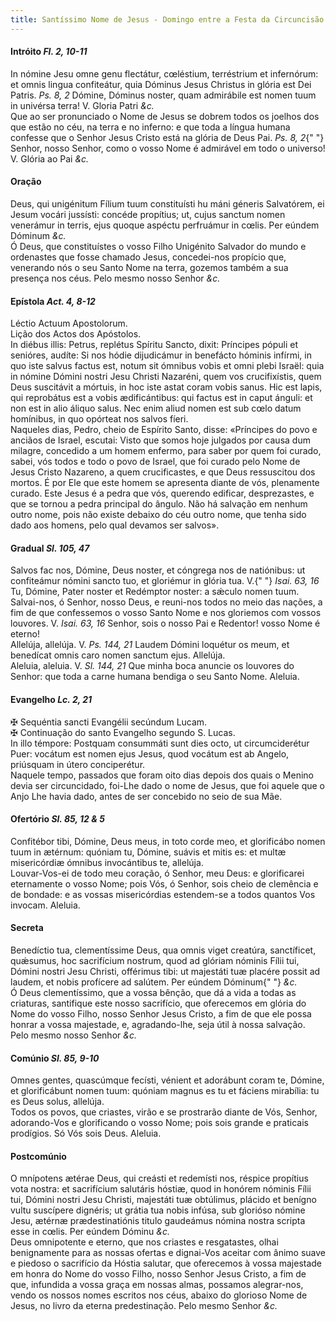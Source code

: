 ```yaml
---
title: Santíssimo Nome de Jesus - Domingo entre a Festa da Circuncisão e a Epifania
---
```


<h4 class="text-center">
  Intróito <em>Fl. 2, 10-11</em>
</h4>
<div class="container-fluid">
  <div class="row">
    <div class="col-6 dropcaps text-justify">
      In nómine Jesu omne genu flectátur, cœléstium, terréstrium et infernórum:
      et omnis lingua confiteátur, quia Dóminus Jesus Christus in glória est Dei
      Patris. <em>Ps. 8, 2</em> Dómine, Dóminus noster, quam admirábile est
      nomen tuum in univérsa terra! V. Gloria Patri <em>&c.</em>
    </div>
    <div class="col-6 dropcaps text-justify">
      Que ao ser pronunciado o Nome de Jesus se dobrem todos os joelhos dos que
      estão no céu, na terra e no inferno: e que toda a língua humana confesse
      que o Senhor Jesus Cristo está na glória de Deus Pai. <em>Ps. 8, 2</em>{" "}
      Senhor, nosso Senhor, como o vosso Nome é admirável em todo o universo! V.
      Glória ao Pai <em>&c.</em>
    </div>
  </div>
</div>

<h4 class="text-center">Oração</h4>
<div class="container-fluid">
  <div class="row">
    <div class="col-6 dropcaps text-justify">
      Deus, qui unigénitum Fílium tuum constituísti hu máni géneris Salvatórem,
      ei Jesum vocári jussísti: concéde propítius; ut, cujus sanctum nomen
      venerámur in terris, ejus quoque aspéctu perfruámur in cœlis. Per eúndem
      Dóminum <em>&c.</em>
    </div>
    <div class="col-6 dropcaps text-justify">
      Ó Deus, que constituístes o vosso Filho Unigénito Salvador do mundo e
      ordenastes que fosse chamado Jesus, concedei-nos propício que, venerando
      nós o seu Santo Nome na terra, gozemos também a sua presença nos céus.
      Pelo mesmo nosso Senhor <em>&c.</em>
    </div>
  </div>
</div>

<h4 class="text-center">
  Epístola <em>Act. 4, 8-12</em>
</h4>
<div class="container-fluid">
  <div class="row">
    <div class="col-6 text-justify">Léctio Actuum Apostolorum.</div>
    <div class="col-6 text-justify">Lição dos Actos dos Apóstolos.</div>
    <div class="col-6 dropcaps text-justify">
      In diébus illis: Petrus, replétus Spíritu Sancto, dixit: Príncipes pópuli
      et senióres, audíte: Si nos hódie dijudicámur in benefácto hóminis
      infírmi, in quo iste salvus factus est, notum sit ómnibus vobis et omni
      plebi Israël: quia in nómine Dómini nostri Jesu Christi Nazaréni, quem vos
      crucifixístis, quem Deus suscitávit a mórtuis, in hoc iste astat coram
      vobis sanus. Hic est lapis, qui reprobátus est a vobis ædificántibus: qui
      factus est in caput ánguli: et non est in alio áliquo salus. Nec enim
      aliud nomen est sub cœlo datum homínibus, in quo opórteat nos salvos
      fíeri.
    </div>
    <div class="col-6 dropcaps text-justify">
      Naqueles dias, Pedro, cheio de Espírito Santo, disse: «Príncipes do povo e
      anciãos de Israel, escutai: Visto que somos hoje julgados por causa dum
      milagre, concedido a um homem enfermo, para saber por quem foi curado,
      sabei, vós todos e todo o povo de Israel, que foi curado pelo Nome de
      Jesus Cristo Nazareno, a quem crucificastes, e que Deus ressuscitou dos
      mortos. É por Ele que este homem se apresenta diante de vós, plenamente
      curado. Este Jesus é a pedra que vós, querendo edificar, desprezastes, e
      que se tornou a pedra principal do ângulo. Não há salvação em nenhum outro
      nome, pois não existe debaixo do céu outro nome, que tenha sido dado aos
      homens, pelo qual devamos ser salvos».
    </div>
  </div>
</div>

<h4 class="text-center">
  Gradual <em>Sl. 105, 47</em>
</h4>
<div class="container-fluid">
  <div class="row">
    <div class="col-6 dropcaps text-justify">
      Salvos fac nos, Dómine, Deus noster, et cóngrega nos de natiónibus: ut
      confiteámur nómini sancto tuo, et gloriémur in glória tua. V.{" "}
      <em>Isai. 63, 16</em> Tu, Dómine, Pater noster et Redémptor noster: a
      sǽculo nomen tuum.
    </div>
    <div class="col-6 dropcaps text-justify">
      Salvai-nos, ó Senhor, nosso Deus, e reuni-nos todos no meio das nações, a
      fim de que confessemos o vosso Santo Nome e nos gloriemos com vossos
      louvores. V. <em>Isai. 63, 16</em> Senhor, sois o nosso Pai e Redentor!
      vosso Nome é eterno!
    </div>
    <div class="col-6 text-justify">
      Allelúja, allelúja. V. <em>Ps. 144, 21</em> Laudem Dómini loquétur os
      meum, et benedícat omnis caro nomen sanctum ejus. Allelúja.
    </div>
    <div class="col-6 text-justify">
      Aleluia, aleluia. V. <em>Sl. 144, 21</em> Que minha boca anuncie os
      louvores do Senhor: que toda a carne humana bendiga o seu Santo Nome.
      Aleluia.
    </div>
  </div>
</div>

<h4 class="text-center">
  Evangelho <em>Lc. 2, 21</em>
</h4>

<div class="container-fluid">
  <div class="row">
    <div class="col-6 text-justify">
      <span class="text-danger">&#10016;</span> Sequéntia sancti Evangélii
      secúndum Lucam.
    </div>
    <div class="col-6 text-justify">
      <span class="text-danger">&#10016;</span> Continuação do santo Evangelho
      segundo S. Lucas.
    </div>
    <div class="col-6 dropcaps text-justify">
      In illo témpore: Postquam consummáti sunt dies octo, ut circumciderétur
      Puer: vocátum est nomen ejus Jesus, quod vocátum est ab Angelo, priúsquam
      in útero conciperétur.
    </div>
    <div class="col-6 dropcaps text-justify">
      Naquele tempo, passados que foram oito dias depois dos quais o Menino
      devia ser circuncidado, foi-Lhe dado o nome de Jesus, que foi aquele que o
      Anjo Lhe havia dado, antes de ser concebido no seio de sua Mãe.
    </div>
  </div>
</div>

<h4 class="text-center">
  Ofertório <em>Sl. 85, 12 & 5</em>
</h4>

<div class="container-fluid">
  <div class="row">
    <div class="col-6 dropcaps text-justify">
      Confitébor tibi, Dómine, Deus meus, in toto corde meo, et glorificábo
      nomen tuum in ætérnum: quóniam tu, Dómine, suávis et mitis es: et multæ
      misericórdiæ ómnibus invocántibus te, allelúja.
    </div>
    <div class="col-6 dropcaps text-justify">
      Louvar-Vos-ei de todo meu coração, ó Senhor, meu Deus: e glorificarei
      eternamente o vosso Nome; pois Vós, ó Senhor, sois cheio de clemência e de
      bondade: e as vossas misericórdias estendem-se a todos quantos Vos
      invocam. Aleluia.
    </div>
  </div>
</div>

<h4 class="text-center">Secreta</h4>

<div class="container-fluid">
  <div class="row">
    <div class="col-6 dropcaps text-justify">
      Benedíctio tua, clementíssime Deus, qua omnis viget creatúra, sanctíficet,
      quǽsumus, hoc sacrifícium nostrum, quod ad glóriam nóminis Fílii tui,
      Dómini nostri Jesu Christi, offérimus tibi: ut majestáti tuæ placére
      possit ad laudem, et nobis profícere ad salútem. Per eúndem Dóminum{" "}
      <em>&c.</em>
    </div>
    <div class="col-6 dropcaps text-justify">
      Ó Deus clementíssimo, que a vossa bênção, que dá a vida a todas as
      criaturas, santifique este nosso sacrifício, que oferecemos em glória do
      Nome do vosso Filho, nosso Senhor Jesus Cristo, a fim de que ele possa
      honrar a vossa majestade, e, agradando-lhe, seja útil à nossa salvação.
      Pelo mesmo nosso Senhor <em>&c.</em>
    </div>
  </div>
</div>

<h4 class="text-center">
  Comúnio <em>Sl. 85, 9-10</em>
</h4>

<div class="container-fluid">
  <div class="row">
    <div class="col-6 dropcaps text-justify">
      Omnes gentes, quascúmque fecísti, vénient et adorábunt coram te, Dómine,
      et glorificábunt nomen tuum: quóniam magnus es tu et fáciens mirabília: tu
      es Deus solus, allelúja.
    </div>
    <div class="col-6 dropcaps text-justify">
      Todos os povos, que criastes, virão e se prostrarão diante de Vós, Senhor,
      adorando-Vos e glorificando o vosso Nome; pois sois grande e praticais
      prodígios. Só Vós sois Deus. Aleluia.
    </div>
  </div>
</div>

<h4 class="text-center">Postcomúnio</h4>

<div class="container-fluid">
  <div class="row">
    <div class="col-6 dropcaps text-justify">
      O mnípotens ætérae Deus, qui creásti et redemísti nos, réspice propítius
      vota nostra: et sacrifícium salutáris hóstiæ, quod in honórem nóminis
      Fílii tui, Dómini nostri Jesu Christi, majestáti tuæ obtúlimus, plácido et
      benígno vultu suscípere dignéris; ut grátia tua nobis infúsa, sub glorióso
      nómine Jesu, ætérnæ prædestinatiónis titulo gaudeámus nómina nostra
      scripta esse in cœlis. Per eúndem Dóminu <em>&c.</em>
    </div>
    <div class="col-6 dropcaps text-justify">
      Deus omnipotente e eterno, que nos criastes e resgatastes, olhai
      benignamente para as nossas ofertas e dignai-Vos aceitar com ânimo suave e
      piedoso o sacrifício da Hóstia salutar, que oferecemos à vossa majestade
      em honra do Nome do vosso Filho, nosso Senhor Jesus Cristo, a fim de que,
      infundida a vossa graça em nossas almas, possamos alegrar-nos, vendo os
      nossos nomes escritos nos céus, abaixo do glorioso Nome de Jesus, no livro
      da eterna predestinação. Pelo mesmo Senhor <em>&c.</em>
    </div>
  </div>
</div>
